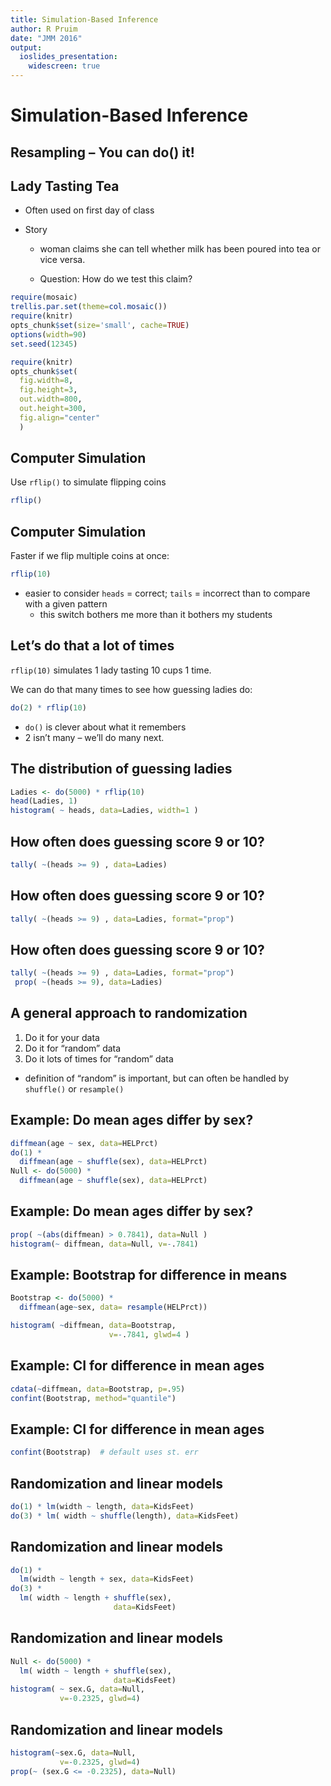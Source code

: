 ```yaml
---
title: Simulation-Based Inference
author: R Pruim
date: "JMM 2016"
output: 
  ioslides_presentation:
    widescreen: true
---
```


# Simulation-Based Inference

## Resampling -- You can do() it!


## Lady Tasting Tea

 * Often used on first day of class
 
 * Story
 
   * woman claims she can tell whether milk
   has been poured into tea or vice versa.
   
   * Question: How do we test this claim?
   
```r
require(mosaic)
trellis.par.set(theme=col.mosaic())
require(knitr)
opts_chunk$set(size='small', cache=TRUE)
options(width=90)
set.seed(12345)
```

```r
require(knitr)
opts_chunk$set( 
  fig.width=8, 
  fig.height=3,
  out.width=800,
  out.height=300,
  fig.align="center"
  )
```

## Computer Simulation

Use `rflip()` to simulate flipping coins
```r
rflip()
```

## Computer Simulation

Faster if we flip multiple coins at once:
```r
rflip(10)
```
 * easier to consider `heads` = correct; `tails` = incorrect than to compare with a given pattern
   * this switch bothers me more than it bothers my students

## Let's do that a lot of times

`rflip(10)` simulates 1 lady tasting 10 cups 1 time.

We can do that many times to see how guessing ladies do:
```r
do(2) * rflip(10)
```

 * `do()` is clever about what it remembers
 * 2 isn't many -- we'll do many next.

## The distribution of guessing ladies


```r
Ladies <- do(5000) * rflip(10)
head(Ladies, 1)
histogram( ~ heads, data=Ladies, width=1 )
```

## How often does guessing score 9 or 10?


```r
tally( ~(heads >= 9) , data=Ladies)
```

## How often does guessing score 9 or 10?


```r
tally( ~(heads >= 9) , data=Ladies, format="prop")
```

## How often does guessing score 9 or 10?


```r
tally( ~(heads >= 9) , data=Ladies, format="prop")
 prop( ~(heads >= 9), data=Ladies)
```

## A general approach to randomization


 1. Do it for your data
 2. Do it for "random" data
 3. Do it lots of times for "random" data
 
 * definition of "random" is important, but can
 often be handled by `shuffle()` or `resample()`

## Example: Do mean ages differ by sex?

```r
diffmean(age ~ sex, data=HELPrct)
do(1) * 
  diffmean(age ~ shuffle(sex), data=HELPrct)
Null <- do(5000) * 
  diffmean(age ~ shuffle(sex), data=HELPrct)
```

## Example: Do mean ages differ by sex?


```r
prop( ~(abs(diffmean) > 0.7841), data=Null )
histogram(~ diffmean, data=Null, v=-.7841) 
```

## Example:  Bootstrap for difference in means


```r
Bootstrap <- do(5000) * 
  diffmean(age~sex, data= resample(HELPrct))

histogram( ~diffmean, data=Bootstrap, 
                      v=-.7841, glwd=4 )
```

## Example:  CI for difference in mean ages

```r
cdata(~diffmean, data=Bootstrap, p=.95)
confint(Bootstrap, method="quantile")
```

## Example:  CI for difference in mean ages

```r
confint(Bootstrap)  # default uses st. err
```

## Randomization and linear models


```r
do(1) * lm(width ~ length, data=KidsFeet)
do(3) * lm( width ~ shuffle(length), data=KidsFeet)
```

## Randomization and linear models


```r
do(1) * 
  lm(width ~ length + sex, data=KidsFeet)
do(3) * 
  lm( width ~ length + shuffle(sex), 
                       data=KidsFeet)
```


## Randomization and linear models

```r
Null <- do(5000) * 
  lm( width ~ length + shuffle(sex), 
                       data=KidsFeet)
histogram( ~ sex.G, data=Null, 
           v=-0.2325, glwd=4)
```

## Randomization and linear models

```r
histogram(~sex.G, data=Null, 
           v=-0.2325, glwd=4)
prop(~ (sex.G <= -0.2325), data=Null)
```

